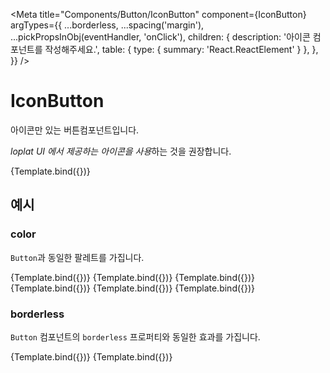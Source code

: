 
<Meta
  title="Components/Button/IconButton"
  component={IconButton}
  argTypes={{
    ...borderless,
    ...spacing('margin'),
    ...pickPropsInObj(eventHandler, 'onClick'),
    children: {
      description: '아이콘 컴포넌트를 작성해주세요.',
      table: { type: { summary: 'React.ReactElement' } },
    },
  }}
/>


# IconButton

아이콘만 있는 버튼컴포넌트입니다.

*loplat UI 에서 제공하는 아이콘을 사용*하는 것을 권장합니다.

<Canvas>
  <Story name="default">{Template.bind({})}</Story>
</Canvas>

<ArgsTable story="default" />

## 예시

### color

`Button`과 동일한 팔레트를 가집니다.

<Canvas>
  <Story name="primary1" args={{ color: 'primary1' }}>
    {Template.bind({})}
  </Story>
  <Story name="primary2" args={{ color: 'primary2' }}>
    {Template.bind({})}
  </Story>
  <Story name="danger1" args={{ color: 'danger1' }}>
    {Template.bind({})}
  </Story>
  <Story name="danger2" args={{ color: 'danger2' }}>
    {Template.bind({})}
  </Story>
  <Story name="solid" args={{ color: 'solid' }}>
    {Template.bind({})}
  </Story>
  <Story name="ghost" args={{ color: 'ghost' }}>
    {Template.bind({})}
  </Story>
</Canvas>

### borderless

`Button` 컴포넌트의 `borderless` 프로퍼티와 동일한 효과를 가집니다.

<Canvas>
  <Story name="primary2 borderless" args={{ color: 'primary2', borderless: true }}>
    {Template.bind({})}
  </Story>
  <Story name="danger2 borderless" args={{ color: 'danger2', borderless: true }}>
    {Template.bind({})}
  </Story>
</Canvas>
